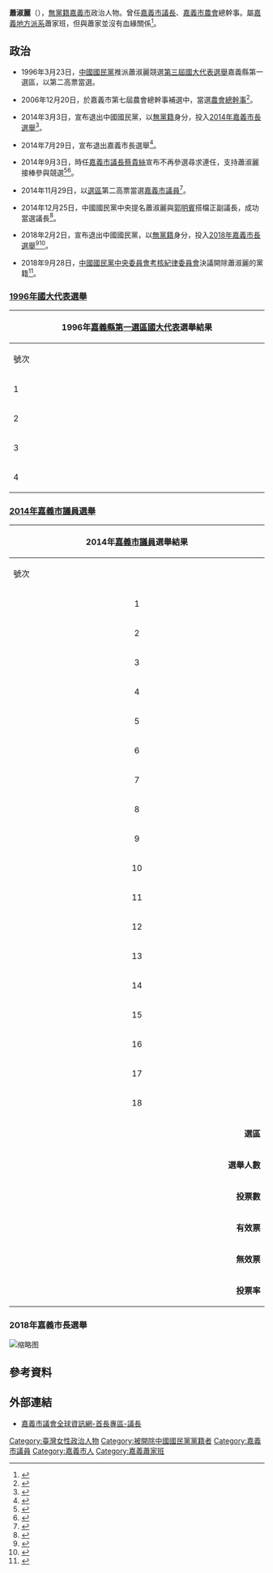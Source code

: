 {{Infobox Officeholder
| name          = 蕭淑麗
| image         =
| order         = {{KMT}}第19屆[[中國國民黨秘書長|副秘書長]]
| chairman      = [[洪秀柱|洪秀柱]]
| term_start    = 2016年5月18日
| term_end      = 2017年6月30日
| order1        = [[File:Emblem_of_Chiayi_City.svg|25px]][[嘉義市議會|嘉義市議會]]第9屆[[議長|議長]]
| term_start1   = 2014年12月25日
| term_end1     = 2018年12月25日
| predecessor1  = [[蔡貴絲|蔡貴絲]]
| successor1    = [[莊豐安|莊豐安]]
| constituency1 = [[嘉義市議會|嘉義市第二選區]] （[[西區_(嘉義市)|西區]]）
| order3        = [[File:Flag_of_the_Republic_of_China.svg|25px]][[中華民國|中華民國]]第3屆[[國民大會代表|國民大會代表]]
| term_start3   = 1996年5月20日
| term_end3     = 2000年5月19日
| constituency3 = [[1996年中華民國國民大會代表選舉|嘉義縣第一選區]]
| birth_date    = {{birth date and age|1967|3|1}}
| birth_place   = {{ROC|臺灣省}}[[嘉義縣|嘉義縣]][[嘉義市_(縣轄市)|嘉義市]]竹村里<!--1950年~1982年嘉義市由臺灣省嘉義縣所管轄-->（今[[嘉義市|嘉義市]][[西區_(嘉義市)|西區]]竹村里）
| nationality   = {{ROC}} 
| party         = {{Nonp}}
| otherparty    = {{KMT}}（－2018年）<sup>遭開除黨籍</sup>
| educate       = 
*[[美國|美國]][[加利福尼亞多明尼克大學|加利福尼亞多明尼克大學]]管理學碩士
*[[中國文化大學|中國文化大學]]中山與中國大陸研究所博士班
| past          =
*[[嘉義縣議會|嘉義縣議會]]秘書
*[[國民大會|國民大會]]（第三屆）代表
*[[稻江科技暨管理學院|稻江科技暨管理學院]]執行董事
*[[中華民國農會|中華民國農會]]經費稽核委員會委員
*[[中華民國農會|中華民國農會]]考試委員
*嘉義市農會總幹事
*嘉義市果菜市場董事
}}

'''蕭淑麗'''（{{bd|1967年|3月1日}}），[[無黨籍|無黨籍]][[嘉義市|嘉義市]]政治人物。曾任[[嘉義市議會|嘉義市議長]]、[[嘉義市農會|嘉義市農會]]總幹事。屬[[台灣地方派系|嘉義地方派系]]蕭家班，但與蕭家並沒有血緣關係<ref>{{cite news | author1=林倖妃 | title = 掌控議會28年，蕭家班逆襲能奪嘉義市長？ | url = https://www.cw.com.tw/article/article.action?id=5090002 | accessdate = 2018-11-06 | publisher = 天下雜誌 | date = 2018-05-18 | archive-url = https://web.archive.org/web/20180629102725/https://www.cw.com.tw/article/article.action?id=5090002 | archivedate = 2018-06-29}}</ref>。

==政治==
*1996年3月23日，[[中國國民黨|中國國民黨]]推派蕭淑麗競選[[1996年中華民國國民大會代表選舉|第三屆國大代表選舉]]嘉義縣第一選區，以第二高票當選。

*2006年12月20日，於嘉義市第七屆農會總幹事補選中，當選[[農會|農會]][[總幹事|總幹事]]<ref>{{cite news |author1=江俊亮 |title=女性當家 嘉市農會總幹事蕭淑麗接任 |url=http://www.epochtimes.com/b5/6/12/20/n1563326.htm |accessdate=2018-11-06 |publisher=大紀元 |date=2006-12-20|archive-url=https://web.archive.org/web/20120620082551/http://www.epochtimes.com/b5/6/12/20/n1563326.htm|archivedate=2012-06-20}}</ref>。

*2014年3月3日，宣布退出中國國民黨，以[[無黨籍|無黨籍]]身分，投入[[2014年中華民國地方公職人員選舉|2014年嘉義市長選舉]]<ref>{{Cite web |url=http://www.chinatimes.com/newspapers/20140304000683-260107 |title=藍軍蕭淑麗退黨 參選嘉市長 |accessdate=2017-02-27 |archive-date=2017-02-28 |archive-url=https://web.archive.org/web/20170228083509/http://www.chinatimes.com/newspapers/20140304000683-260107 |dead-url=no }}</ref>。

*2014年7月29日，宣布退出嘉義市長選舉<ref>{{Cite web |url=https://video.udn.com/news/168749 |title=嘉義市長選舉 蕭淑麗宣布退選 |accessdate=2017-02-27 |archive-date=2017-02-28 |archive-url=https://web.archive.org/web/20170228091335/https://video.udn.com/news/168749 |dead-url=no }}</ref>。

*2014年9月3日，時任[[嘉義市議會|嘉義市議長]][[蔡貴絲|蔡貴絲]]宣布不再參選尋求連任，支持蕭淑麗接棒參與競選<ref>{{Cite web |url=https://tw.news.yahoo.com/%E5%98%89%E5%B8%82%E8%AD%B0%E9%95%B7%E8%94%A1%E8%B2%B4%E7%B5%B2%E4%B8%8D%E5%86%8D%E5%8F%83%E9%81%B8-%E6%94%AF%E6%8C%81%E8%95%AD%E6%B7%91%E9%BA%97%E6%8E%A5%E6%A3%92-041447381.html |title=嘉市議長蔡貴絲不再參選 支持蕭淑麗接棒 |accessdate=2016-04-24 |archive-date=2017-03-26 |archive-url=https://web.archive.org/web/20170326111905/https://tw.news.yahoo.com/%E5%98%89%E5%B8%82%E8%AD%B0%E9%95%B7%E8%94%A1%E8%B2%B4%E7%B5%B2%E4%B8%8D%E5%86%8D%E5%8F%83%E9%81%B8-%E6%94%AF%E6%8C%81%E8%95%AD%E6%B7%91%E9%BA%97%E6%8E%A5%E6%A3%92-041447381.html |dead-url=no }}</ref><ref>{{Cite web |url=http://www.chinatimes.com/newspapers/20140905000816-260102 |title=正副議長棄選 蕭淑麗參選市議員 |accessdate=2017-02-27 |archive-date=2017-02-28 |archive-url=https://web.archive.org/web/20170228084737/http://www.chinatimes.com/newspapers/20140905000816-260102 |dead-url=no }}</ref>。

*2014年11月29日，以[[選區|選區]]第二高票當選[[嘉義市議員|嘉義市議員]]<ref>{{Cite web |url=http://www.ct.org.tw/1244311 |title=翻轉嘉義市 蕭淑麗接棒蔡貴絲 |accessdate=2016-04-24 |archive-date=2016-04-24 |archive-url=https://web.archive.org/web/20160424222051/http://www.ct.org.tw/1244311 |dead-url=no }}</ref>。

*2014年12月25日，中國國民黨中央提名蕭淑麗與[[郭明賓|郭明賓]]搭檔正副議長，成功當選議長<ref>{{Cite web |url=http://www.appledaily.com.tw/realtimenews/article/new/20141225/530260/ |title=嘉市正副議長　藍營蕭淑麗、郭明賓過關 |accessdate=2016-04-24 |archive-date=2017-05-04 |archive-url=https://web.archive.org/web/20170504031427/http://www.appledaily.com.tw/realtimenews/article/new/20141225/530260/ |dead-url=no }}</ref>。

*2018年2月2日，宣布退出中國國民黨，以[[無黨籍|無黨籍]]身分，投入[[2018年中華民國直轄市長及縣市長選舉|2018年嘉義市長選舉]]<ref>{{Cite web |url=https://udn.com/news/story/6656/2964061 |title=宣布退黨參選 蕭淑麗：國民黨的世代交替是口號 |accessdate=2018-02-06 |archive-date=2018-02-07 |archive-url=https://web.archive.org/web/20180207010622/https://udn.com/news/story/6656/2964061 |dead-url=no }}</ref><ref>{{Cite web |url=https://udn.com/news/story/6656/2995696 |title=退黨選到底 蕭淑麗淚灑黨代表餐會 |accessdate=2018-06-29 |archive-date=2018-06-29 |archive-url=https://web.archive.org/web/20180629130731/https://udn.com/news/story/6656/2995696 |dead-url=no }}</ref>。

*2018年9月28日，[[中國國民黨中央委員會考核紀律委員會|中國國民黨中央委員會考核紀律委員會]]決議開除蕭淑麗的黨籍<ref>{{cite news |author1=葉滕騏 |title=蕭淑麗、楊麗環、鄺麗貞脫黨參選　國民黨今鐵腕開除黨籍 |url=https://www.nownews.com/news/20180928/2987448/ |accessdate=2018-11-05 |agency=今日新聞 |date=2018-09-28|archive-url=https://web.archive.org/web/20180928105647/https://www.nownews.com/news/20180928/2987448/|archivedate=2018-09-28}}</ref>。

===[[1996年中華民國國民大會代表選舉|1996年國大代表選舉]]===
{|class="wikitable collapsible" style="text-align:center"
|-
! colspan="7" width=620px|1996年[[1996年中華民國國民大會代表選舉|嘉義縣第一選區]][[國大代表|國大代表]]選舉結果
|-
!width=35|號次
!width=55| 候選人
!width=120| 政黨
!width=75| 得票數
!width=75| 得票率
!width=49| 當選標記
|-
|1||[[湯桂賢|湯桂賢]]||{{Nonp}}||style="border-left:4px solid #000000;" align="right"|3,137
|align="right"|2.28%
|align="center"|
|-
|2||[[蕭淑麗|蕭淑麗]]||{{kmt}}||style="border-left:4px solid #000099;" align="right"|46,091	
|align="right"|33.49%
|align="center"|[[File:Vote1.svg|20px]]
|-
|3||[[王蘭芬|王蘭芬]]||{{kmt}}||style="border-left:4px solid #000099;" align="right"|49,871	
|align="right"|36.23%
|align="center"|[[File:Vote1.svg|20px]]
|-
|4||[[賴福興|賴福興]]||{{Dpp}}||style="border-left:4px solid #1B9531;" align="right"|38,536
|align="right"|28.00%
|align="center"|[[File:Vote1.svg|20px]]
|}

===[[2014年中華民國直轄市議員及縣市議員選舉|2014年嘉義市議員選舉]]===
{|class="wikitable collapsible" style="text-align:center"
|-
! colspan="7" width=620px|2014年[[嘉義市議員|嘉義市議員]]選舉結果
|-
!width=35| 號次
!width=55| 候選人
!width=35| 性別
!width=120| 政黨
!width=75| 得票數
!width=75| 得票率
!width=49| 當選標記
|-
| align="center"|1
| [[陳姿妏|陳姿妏]]
| align="center"|女
| {{Nonp}}
| align="right"|4,880
| align="right"|6.09%
| align="center"|[[File:Vote1.svg|20px]]
|-
| align="center"|2
| '''[[吳上明|吳上明]]'''
| align="center"|男
| {{Nonp}}
| align="right"|4,520
| align="right"|5.64%
| align="center"|[[File:Vote1.svg|20px]]
|-
| align="center"|3
| [[蘇澤峰|蘇澤峰]]
| align="center"|男
| {{Nonp}}
| align="right"|4,171
| align="right"|5.20%
| align="center"|[[File:Vote1.svg|20px]]
|-
| align="center"|4
| '''[[張秀華|張秀華]]'''
| align="center"|女
| {{Kmt}}
| align="right"|6,028
| align="right"|7.52%
| align="center"|[[File:Vote1.svg|20px]]
|-
| align="center"|5
| [[黃大祐|黃大祐]]
| align="center"|男
| {{Dpp}}
| align="right"|3,985
| align="right"|4.97%
| 
|-
| align="center"|6
| [[李孟哲|李孟哲]]
| align="center"|男
| {{Tsu}}
| align="right"|2,061
| align="right"|2.57%
| 
|-
| align="center"|7
| '''[[李忠曆|李忠曆]]'''
| align="center"|男
| {{Nonp}}
| align="right"|4,199
| align="right"|5.24%
| align="center"|[[File:Vote1.svg|20px]]
|-
| align="center"|8
| [[譚國華|譚國華]]
| align="center"|男
| {{Kmt}}
| align="right"|1,377
| align="right"|1.72%
| 
|-
| align="center"|9
| '''[[陳文齡|陳文齡]]'''
| align="center"|男
| {{Kmt}}
| align="right"|1,946
| align="right"|2.43%
| 
|-
| align="center"|10
| '''[[王美惠|王美惠]]'''
| align="center"|女
| {{Dpp}}
| align="right"|8,261
| align="right"|10.30%
| align="center"|[[File:Vote1.svg|20px]]
|-
| align="center"|11
| [[莊豐安|莊豐安]]
| align="center"|男
| {{Nonp}}
| align="right"|4,849
| align="right"|6.05%
| align="center"|[[File:Vote1.svg|20px]]
|-
| align="center"|12
| '''[[蔡文旭|蔡文旭]]'''
| align="center"|男
| {{Dpp}}
| align="right"|4,733
| align="right"|5.90%
| align="center"|[[File:Vote1.svg|20px]]
|-
| align="center"|13
| [[蕭淑麗|蕭淑麗]]
| align="center"|女
| {{Nonp}}
| align="right"|7,763
| align="right"|9.68%
| align="center"|[[File:Vote1.svg|20px]]
|-
| align="center"|14
| '''[[廖天隆|廖天隆]]'''
| align="center"|男
| {{Nonp}}
| align="right"|4,716
| align="right"|5.88%
| align="center"|[[File:Vote1.svg|20px]]
|-
| align="center"|15
| [[蕭文億|蕭文億]]
| align="center"|男
| {{Kmt}}
| align="right"|2,528
| align="right"|3.15%
| 
|-
| align="center"|16
| '''[[蔡榮豐|蔡榮豐]]'''
| align="center"|男
| {{Nonp}}
| align="right"|4,548
| align="right"|5.67%
| align="center"|[[File:Vote1.svg|20px]]
|-
| align="center"|17
| '''[[陳幸枝|陳幸枝]]'''
| align="center"|女
| {{Dpp}}
| align="right"|4,653
| align="right"|5.80%
| align="center"|[[File:Vote1.svg|20px]]
|-
| align="center"|18
| [[鄭光宏|鄭光宏]]
| align="center"|男
| {{Kmt}}
| align="right"|4,947
| align="right"|6.17%
| align="center"|[[File:Vote1.svg|20px]]
|- bgcolor=EEEEEE 
| colspan="3" align="right" | '''選區''' || colspan="4" align="left" |　嘉義市第二選區
|- bgcolor=EEEEEE 
| colspan="3" align="right" | '''選舉人數''' || colspan="4" align="left" |　112,568
|- bgcolor=EEEEEE 
| colspan="3" align="right" | '''投票數''' || colspan="4" align="left" |　81,719
|- bgcolor=EEEEEE 
| colspan="3" align="right" | '''有效票''' || colspan="4" align="left" |　80,165
|- bgcolor=EEEEEE 
| colspan="3" align="right" | '''無效票''' || colspan="4" align="left" |　1,554
|- bgcolor=EEEEEE 
| colspan="3" align="right" | '''投票率''' || colspan="4" align="left" |　72.60%
|}
===2018年嘉義市長選舉===
[[File:Chiayi_provincial_2018.png|缩略图]]
{{2018年中華民國縣市長選舉/嘉義市}}<br />

==參考資料==
{{reflist}}

==外部連結==
*[https://web.archive.org/web/20160412031348/http://www.cycc.gov.tw/content/index.asp?m=1&m1=3&m2=13 嘉義市議會全球資訊網-首長專區-議長]

{{start box}}
{{succession box|[[蔡貴絲|蔡貴絲]]|[[莊豐安|莊豐安]]|[[File:Emblem_of_Chiayi_City.svg|25px]][[嘉義市議會|嘉義市議會]]第9屆[[議長|議長]]|2014年12月25日－2018年12月25日}}
{{end box}}

[[Category:臺灣女性政治人物|Category:臺灣女性政治人物]]
[[Category:被開除中國國民黨黨籍者|Category:被開除中國國民黨黨籍者]]
[[Category:嘉義市議員|Category:嘉義市議員]]
[[Category:嘉義市人|Category:嘉義市人]]
[[Category:嘉義蕭家班|Category:嘉義蕭家班]]